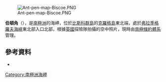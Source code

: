 [[Image:Ant-pen-map-Biscoe.PNG|thumb]]

{{Coord|66|16|S|66|56|W|source:GNIS|display=title}}

'''伯頓角'''（{{lang-en|Burton Point}}），是[[南極洲|南極洲]]的海岬，位於[[比斯科群島|比斯科群島]]的[[克羅格島|克羅格島]]東北端，處於[[弗拉季格羅夫海峽|弗拉季格羅夫海峽]]東北部入口北部，根據[[英國|英國]]探險隊拍攝的空中照片，現時由[[南極條約體系|南極條約體系]]管理。

==參考資料==
* {{usgs-gazetteer|id=2201}}

{{DEFAULTSORT:Burton Point}}
[[Category:南極洲海岬|Category:南極洲海岬]]


{{Biscoes-geo-stub}}